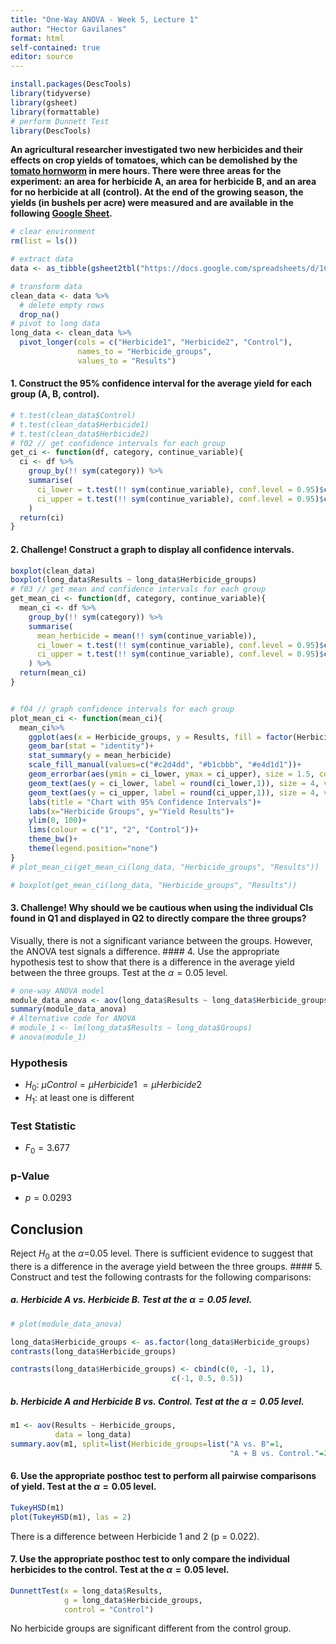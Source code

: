 ```yaml
---
title: "One-Way ANOVA - Week 5, Lecture 1"
author: "Hector Gavilanes"
format: html
self-contained: true
editor: source
---
```


```r
install.packages(DescTools)
library(tidyverse)
library(gsheet)
library(formattable)
# perform Dunnett Test
library(DescTools) 
```

**An agricultural researcher investigated two new herbicides and their effects on crop yields of tomatoes, which can be demolished by the [tomato hornworm](https://extension.umn.edu/yard-and-garden-insects/tomato-hornworms) in mere hours. There were three areas for the experiment: an area for herbicide A, an area for herbicide B, and an area for no herbicide at all (control). At the end of the growing season, the yields (in bushels per acre) were measured and are available in the following [Google Sheet](https://docs.google.com/spreadsheets/d/1CFyuuWy-4YmVU3wkYuC8Uf3xW3qkpCnpF468NjBAhbY/edit#gid=0).**

```r
# clear environment
rm(list = ls())

# extract data
data <- as_tibble(gsheet2tbl("https://docs.google.com/spreadsheets/d/1CFyuuWy-4YmVU3wkYuC8Uf3xW3qkpCnpF468NjBAhbY/edit#gid=0"))

# transform data
clean_data <- data %>% 
  # delete empty rows
  drop_na()
# pivot to long data
long_data <- clean_data %>% 
  pivot_longer(cols = c("Herbicide1", "Herbicide2", "Control"),
               names_to = "Herbicide_groups",
               values_to = "Results")
```

#### 1. Construct the 95% confidence interval for the average yield for each group (A, B, control).

```r
# t.test(clean_data$Control)
# t.test(clean_data$Herbicide1)
# t.test(clean_data$Herbicide2)
# f02 // get confidence intervals for each group
get_ci <- function(df, category, continue_variable){
  ci <- df %>% 
    group_by(!! sym(category)) %>%
    summarise(
      ci_lower = t.test(!! sym(continue_variable), conf.level = 0.95)$conf.int[1],
      ci_upper = t.test(!! sym(continue_variable), conf.level = 0.95)$conf.int[2]
    )
  return(ci)
}
```

#### 2. Challenge! Construct a graph to display all confidence intervals.

```r
boxplot(clean_data)
boxplot(long_data$Results ~ long_data$Herbicide_groups)
# f03 // get mean and confidence intervals for each group
get_mean_ci <- function(df, category, continue_variable){
  mean_ci <- df %>% 
    group_by(!! sym(category)) %>%
    summarise(
      mean_herbicide = mean(!! sym(continue_variable)),
      ci_lower = t.test(!! sym(continue_variable), conf.level = 0.95)$conf.int[1],
      ci_upper = t.test(!! sym(continue_variable), conf.level = 0.95)$conf.int[2]
    ) %>% 
  return(mean_ci)
}


# f04 // graph confidence intervals for each group
plot_mean_ci <- function(mean_ci){
  mean_ci%>% 
    ggplot(aes(x = Herbicide_groups, y = Results, fill = factor(Herbicide_groups)))+
    geom_bar(stat = "identity")+
    stat_summary(y = mean_herbicide)
    scale_fill_manual(values=c("#c2d4dd", "#b1cbbb", "#e4d1d1"))+
    geom_errorbar(aes(ymin = ci_lower, ymax = ci_upper), size = 1.5, color = "#034f84", width = 0.4)+
    geom_text(aes(y = ci_lower, label = round(ci_lower,1)), size = 4, vjust = 2, color = "black")+
    geom_text(aes(y = ci_upper, label = round(ci_upper,1)), size = 4, vjust = -1, color = "black")+
    labs(title = "Chart with 95% Confidence Intervals")+
    labs(x="Herbicide Groups", y="Yield Results")+
    ylim(0, 100)+
    lims(colour = c("1", "2", "Control"))+
    theme_bw()+
    theme(legend.position="none")
} 
# plot_mean_ci(get_mean_ci(long_data, "Herbicide_groups", "Results"))

# boxplot(get_mean_ci(long_data, "Herbicide_groups", "Results"))
```

#### 3. Challenge! Why should we be cautious when using the individual CIs found in Q1 and displayed in Q2 to directly compare the three groups?
Visually, there is not a significant variance between the groups. However, the ANOVA test signals a difference.
#### 4. Use the appropriate hypothesis test to show that there is a difference in the average yield between the three groups. Test at the $\alpha=0.05$ level.

```r
# one-way ANOVA model
module_data_anova <- aov(long_data$Results ~ long_data$Herbicide_groups)
summary(module_data_anova)
# Alternative code for ANOVA
# module_1 <- lm(long_data$Results ~ long_data$Groups)
# anova(module_1)
```
### Hypothesis
- $H_0$: $\mu Control = \mu Herbicide1\ = \mu Herbicide2$\
- $H_1$: at least one is different

### Test Statistic
- $F_0 = 3.677$

### p-Value
- $p = 0.0293$

## Conclusion
Reject $H_0$ at the $\alpha$=0.05 level. There is sufficient evidence to suggest that there is a difference in the average yield between the three groups.
#### 5. Construct and test the following contrasts for the following comparisons:

##### a. Herbicide A vs. Herbicide B. Test at the $\alpha=0.05$ level.

```r
# plot(module_data_anova)

long_data$Herbicide_groups <- as.factor(long_data$Herbicide_groups)
contrasts(long_data$Herbicide_groups)

contrasts(long_data$Herbicide_groups) <- cbind(c(0, -1, 1), 
                                    c(-1, 0.5, 0.5))
```

##### b. Herbicide A and Herbicide B vs. Control. Test at the $\alpha=0.05$ level.

```r
m1 <- aov(Results ~ Herbicide_groups, 
          data = long_data)
summary.aov(m1, split=list(Herbicide_groups=list("A vs. B"=1,
                                                 "A + B vs. Control."=2)))
```

#### 6. Use the appropriate posthoc test to perform all pairwise comparisons of yield. Test at the $\alpha=0.05$ level.

```r
TukeyHSD(m1)
plot(TukeyHSD(m1), las = 2)

```

There is a difference between Herbicide 1 and 2 (p = 0.022).

#### 7. Use the appropriate posthoc test to only compare the individual herbicides to the control. Test at the $\alpha=0.05$ level.

```r
DunnettTest(x = long_data$Results,
            g = long_data$Herbicide_groups,
            control = "Control")
```
No herbicide groups are significant different from the control group.